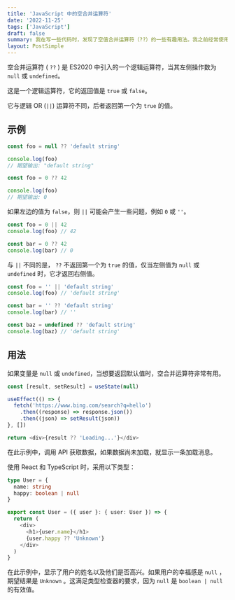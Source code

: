 ```yaml
---
title: 'JavaScript 中的空合并运算符'
date: '2022-11-25'
tags: ['JavaScript']
draft: false
summary: 我在写一些代码时，发现了空值合并运算符（??）的一些有趣用法。我之前经常使用逻辑 OR (||) 运算符来检查 null 或未定义的值，空值合并运算符（??）或许是更好的代替方案。
layout: PostSimple
---
```


空合并运算符 ( `??` ) 是 ES2020 中引入的一个逻辑运算符，当其左侧操作数为 `null` 或 `undefined`。

这是一个逻辑运算符，它的返回值是 `true` 或 `false`。

它与逻辑 OR (`||`) 运算符不同，后者返回第一个为 `true` 的值。

## 示例

```js
const foo = null ?? 'default string'

console.log(foo)
// 期望输出: "default string"
```

```js
const foo = 0 ?? 42

console.log(foo)
// 期望输出: 0
```

如果左边的值为 `false`，则 `||` 可能会产生一些问题，例如 `0` 或 `''`。

```js
const foo = 0 || 42
console.log(foo) // 42

const bar = 0 ?? 42
console.log(bar) // 0
```

与 `||` 不同的是， `??` 不返回第一个为 `true` 的值，仅当左侧值为 `null` 或 `undefined` 时，它才返回右侧值。

```js
const foo = '' || 'default string'
console.log(foo) // 'default string'

const bar = '' ?? 'default string'
console.log(bar) // ''

const baz = undefined ?? 'default string'
console.log(baz) // 'default string'
```

## 用法

如果变量是 `null` 或 `undefined`，当想要返回默认值时，空合并运算符非常有用。

```js
const [result, setResult] = useState(null)

useEffect(() => {
  fetch('https://www.bing.com/search?q=hello')
    .then((response) => response.json())
    .then((json) => setResult(json))
}, [])

return <div>{result ?? 'Loading...'}</div>
```

在此示例中，调用 API 获取数据，如果数据尚未加载，就显示一条加载消息。

使用 React 和 TypeScript 时，采用以下类型：

```ts
type User = {
  name: string
  happy: boolean | null
}

export const User = ({ user }: { user: User }) => {
  return (
    <div>
      <h1>{user.name}</h1>
      {user.happy ?? 'Unknown'}
    </div>
  )
}
```

在此示例中，显示了用户的姓名以及他们是否高兴。如果用户的幸福感是 `null` ，期望结果是 `Unknown` 。这满足类型检查器的要求，因为 `null` 是 `boolean | null` 的有效值。
